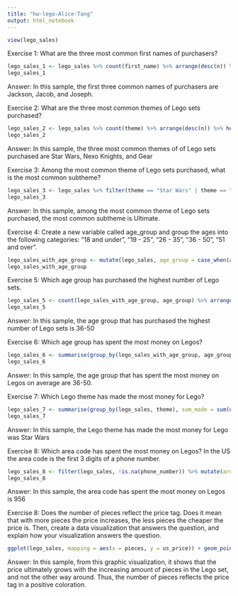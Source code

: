 ```yaml
---
title: "hw-lego-Alice-Tang"
output: html_notebook
---
```


```r
view(lego_sales)
```


Exercise 1: What are the three most common first names of purchasers?
```r
lego_sales_1 <- lego_sales %>% count(first_name) %>% arrange(desc(n)) %>% head(3)
lego_sales_1
```
Answer: In this sample, the first three common names of purchasers are Jackson, Jacob, and Joseph. 


Exercise 2: What are the three most common themes of Lego sets purchased?
```r
lego_sales_2 <- lego_sales %>% count(theme) %>% arrange(desc(n)) %>% head(3)
lego_sales_2
```
Answer: In this sample, the three most common themes of of Lego sets purchased are Star Wars, Nexo Knights, and Gear 


Exercise 3: Among the most common theme of Lego sets purchased, what is the most common subtheme?
```r
lego_sales_3 <- lego_sales %>% filter(theme == "Star Wars" | theme == "Nexo Knights" | theme == "Gear", !is.na(subtheme)) %>% count(subtheme) %>% arrange(desc(n)) %>% head(1)
lego_sales_3                                                                                                                                                                                                   
```
Answer: In this sample, among the most common theme of Lego sets purchased, the most common subtheme is Ultimate.


Exercise 4: Create a new variable called age_group and group the ages into the following categories: “18 and under”, “19 - 25”, “26 - 35”, “36 - 50”, “51 and over”.
```r
lego_sales_with_age_group <- mutate(lego_sales, age_group = case_when(age <= 18 ~ "18 and under", age <= 25  ~ "19 - 25", age <= 35  ~ "26 - 35", age <= 50  ~ "36 - 50", age <= Inf  ~ "51 and over"))
lego_sales_with_age_group
```


Exercise 5: Which age group has purchased the highest number of Lego sets.
```r
lego_sales_5 <- count(lego_sales_with_age_group, age_group) %>% arrange(desc(n)) %>% head(1)
lego_sales_5
```
Answer: In this sample, the age group that has purchased the highest number of Lego sets is 36-50


Exercise 6: Which age group has spent the most money on Legos?
```r
lego_sales_6 <- summarise(group_by(lego_sales_with_age_group, age_group), average_paid = mean(us_price)) %>% arrange(desc(average_paid)) %>% head(1)
lego_sales_6
```
Answer: In this sample, the age group that has spent the most money on Legos on average are 36-50. 


Exercise 7: Which Lego theme has made the most money for Lego?
```r
lego_sales_7 <- summarise(group_by(lego_sales, theme), sum_made = sum(us_price)) %>% arrange(desc(sum_made)) %>% head(1)
lego_sales_7
```
Answer: In this sample, the Lego theme has made the most money for Lego was Star Wars


Exercise 8: Which area code has spent the most money on Legos? In the US the area code is the first 3 digits of a phone number.
```r
lego_sales_8 <- filter(lego_sales, !is.na(phone_number)) %>% mutate(area_code = str_sub(phone_number, 1, 3)) %>% group_by(area_code) %>% summarise(average_made = mean(us_price)) %>% arrange(desc(average_made)) %>% head(1)
lego_sales_8
```
Answer: In this sample, the area code has spent the most money on Legos is 956


Exercise 8: Does the number of pieces reflect the price tag. Does it mean that with more pieces the price increases, the less pieces the cheaper the price is. 
Then, create a data visualization that answers the question, and explain how your visualization answers the question.
```r
ggplot(lego_sales, mapping = aes(x = pieces, y = us_price)) + geom_point() + geom_smooth()
```
Answer: In this sample, from this graphic visualization, it shows that the price ultimately grows with the increasing amount of pieces in the Lego set, and not the other way around. Thus, the number of pieces reflects the price tag in a positive coloration. 



